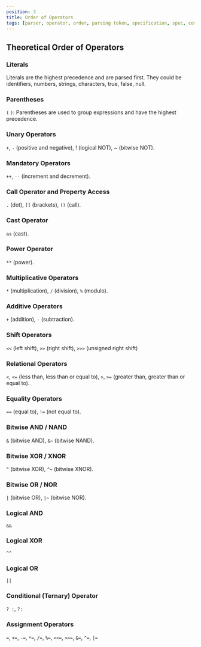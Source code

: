 ```yaml
---
position: 3
title: Order of Operators
tags: [parser, operator, order, parsing token, specification, spec, compiler]
---
```


## Theoretical Order of Operators

### Literals

Literals are the highest precedence and are parsed first. They could be identifiers, numbers, strings, characters, true, false, null.

### Parentheses

`(` `)`: Parentheses are used to group expressions and have the highest precedence.

### Unary Operators

`+`, `-` (positive and negative), ! (logical NOT), ~ (bitwise NOT).

### Mandatory Operators

`++`, `--` (increment and decrement).

### Call Operator and Property Access

`.` (dot), `[]` (brackets), `()` (call).

### Cast Operator

`as` (cast).

### Power Operator

`**` (power).

### Multiplicative Operators

`*` (multiplication), `/` (division), `%` (modulo).

### Additive Operators

`+` (addition), `-` (subtraction).

### Shift Operators

`<<` (left shift), `>>` (right shift), `>>>` (unsigned right shift)

### Relational Operators

`<`, `<=` (less than, less than or equal to), `>`, `>=` (greater than, greater than or equal to).

### Equality Operators

`==` (equal to), `!=` (not equal to).

### Bitwise AND / NAND

`&` (bitwise AND), `&~` (bitwise NAND).

### Bitwise XOR / XNOR

`^` (bitwise XOR), `^~` (bitwise XNOR).

### Bitwise OR / NOR

`|` (bitwise OR), `|~` (bitwise NOR).

### Logical AND

`&&`

### Logical XOR

`^^`

### Logical OR

`||`

### Conditional (Ternary) Operator

`? :`, `?:`

### Assignment Operators

`=`, `+=`, `-=`, `*=`, `/=`, `%=`, `<<=`, `>>=`, `&=`, `^=`, `|=`
